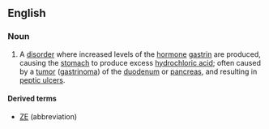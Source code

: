 ==English==

===Noun===
{{wikipedia}}
{{en-noun|head=[[Zollinger]]-[[Ellison]] [[syndrome]]|-}}

# {{context|medicine|lang=en}} A [[disorder]] where increased levels of the [[hormone]] [[gastrin]] are produced, causing the [[stomach]] to produce excess [[hydrochloric acid]]; often caused by a [[tumor]] ([[gastrinoma]]) of the [[duodenum]] or [[pancreas]], and resulting in [[peptic ulcer]]s.

====Derived terms====
* [[ZE]] (abbreviation)